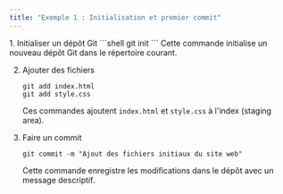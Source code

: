 ```yaml
---
title: "Exemple 1 : Initialisation et premier commit"
---
```


<Steps>
1. Initialiser un dépôt Git
    ```shell
    git init
    ```
    Cette commande initialise un nouveau dépôt Git dans le répertoire courant.

2. Ajouter des fichiers
    ```shell
    git add index.html
    git add style.css
    ```
    Ces commandes ajoutent `index.html` et `style.css` à l'index (staging area).

3. Faire un commit
    ```shell
    git commit -m "Ajout des fichiers initiaux du site web"
    ```
    Cette commande enregistre les modifications dans le dépôt avec un message descriptif.
</Steps>
